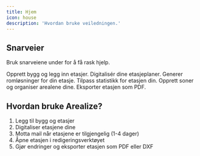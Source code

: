 ```yaml
---
title: Hjem
icon: house
description: 'Hvordan bruke veiledningen.'
---
```


## Snarveier

Bruk snarveiene under for å få rask hjelp.

<CardGroup cols={3}>
  <Card
    title="Opprett bygg"
    icon="house"
    href="/pages/dashboard/nytt-bygg/opprett-bygg"
  >
    Opprett bygg og legg inn etasjer.
  </Card>
  <Card
    title="Digitalisering"
    icon="robot"
    href="/pages/dashboard/aktivering/digitalisering"
  >
    Digitalisér dine etasjeplaner.
  </Card>
  <Card
    title="Generering"
    icon="sparkle"
    href="/pages/dashboard/aktivering/generering"
  >
    Generer romløsninger for din etasje.
  </Card>
  <Card
    title="Areal og statistikk"
    icon="draw-square"
    href="/pages/engine/arealer/areal-og-statistikk"
  >
    Tilpass statistikk for etasjen din.
  </Card>
  <Card
    title="Opprett soner"
    icon="pen"
    href="/pages/engine/arealer/opprett-soner"
  >
    Opprett soner og organiser arealene dine.
  </Card>
  <Card
    title="Eksporter PDF"
    icon="download"
    href="/pages/engine/eksportering/eksporter-pdf"
  >
    Eksporter etasjen som PDF.
  </Card>
</CardGroup>

## Hvordan bruke Arealize?

1. Legg til bygg og etasjer
2. Digitaliser etasjene dine
3. Motta mail når etasjene er tilgjengelig (1-4 dager)
4. Åpne etasjen i redigeringsverktøyet
5. Gjør endringer og eksporter etasjen som PDF eller DXF
